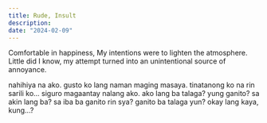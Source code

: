 ```yaml
---
title: Rude, Insult
description:
date: "2024-02-09"
---
```


Comfortable in happiness, My intentions were to lighten the atmosphere. Little did I know, my attempt turned into an unintentional source of annoyance.

nahihiya na ako. gusto ko lang naman maging masaya. tinatanong ko na rin sarili ko... siguro magaantay nalang ako. ako lang ba talaga? yung ganito? sa akin lang ba? sa iba ba ganito rin sya? ganito ba talaga yun? okay lang kaya, kung...?
